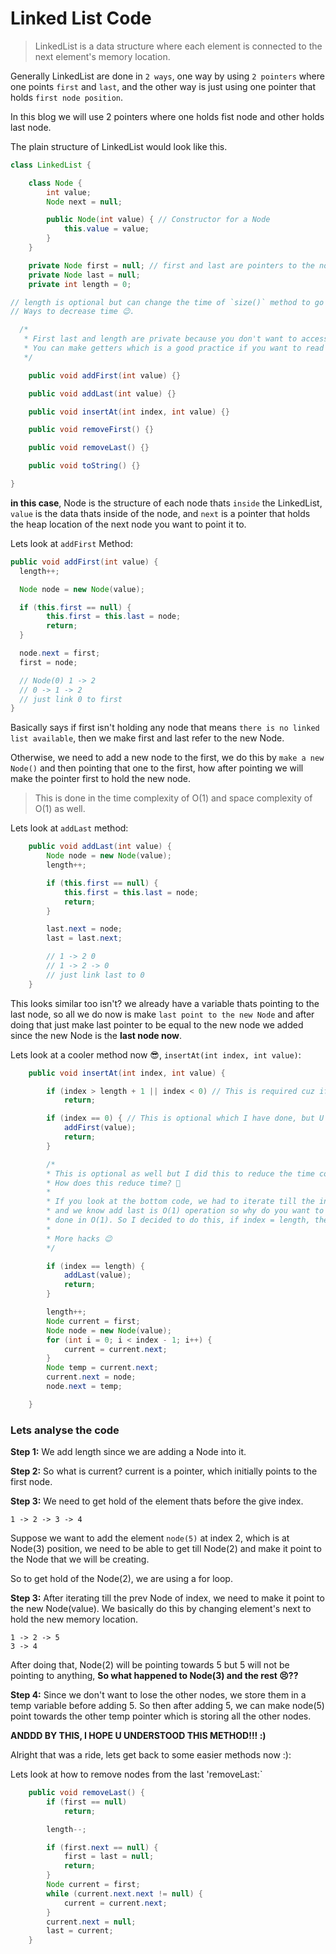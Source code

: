 # Linked List Code

> LinkedList is a data structure where each element is connected to the next element's memory location.

Generally LinkedList are done in `2 ways`, one way by using `2 pointers` where one points `first` and `last`, and the other way is just using one pointer that holds
`first node position`.

In this blog we will use 2 pointers where one holds fist node and other holds last node.

The plain structure of LinkedList would look like this.

```java:LinkedList.java
class LinkedList {

	class Node {
		int value;
		Node next = null;

		public Node(int value) { // Constructor for a Node
			this.value = value;
		}
	}

	private Node first = null; // first and last are pointers to the nodes
	private Node last = null;
	private int length = 0;

// length is optional but can change the time of `size()` method to go from O(n) to O(1) and has no effect on the space.
// Ways to decrease time 😉.

  /*
   * First last and length are private because you don't want to access them outside of the class,
   * You can make getters which is a good practice if you want to read private variables.
   */

	public void addFirst(int value) {}

	public void addLast(int value) {}

	public void insertAt(int index, int value) {}

	public void removeFirst() {}

	public void removeLast() {}

	public void toString() {}

}
```

**in this case**, Node is the structure of each node thats `inside` the LinkedList, `value` is the data thats inside of the node, and `next` is a pointer that holds the heap location of the next
node you want to point it to.

Lets look at `addFirst` Method:

```java:addFirst.java
public void addFirst(int value) {
  length++;

  Node node = new Node(value);

  if (this.first == null) {
		this.first = this.last = node;
		return;
  }

  node.next = first;
  first = node;

  // Node(0) 1 -> 2
  // 0 -> 1 -> 2
  // just link 0 to first
}
```

Basically says if first isn't holding any node that means `there is no linked list available`, then we make first and last refer to the new Node.

Otherwise, we need to add a new node to the first, we do this by `make a new Node()` and then pointing that one to the first, how after pointing
we will make the pointer first to hold the new node.

> This is done in the time complexity of O(1) and space complexity of O(1) as well.

Lets look at `addLast` method:

```java:addLast.java
	public void addLast(int value) {
		Node node = new Node(value);
		length++;

		if (this.first == null) {
			this.first = this.last = node;
			return;
		}

		last.next = node;
		last = last.next;

		// 1 -> 2 0
		// 1 -> 2 -> 0
		// just link last to 0
	}
```

This looks similar too isn't? we already have a variable thats pointing to the last node, so all we do now is make `last point to the new Node` and
after doing that just make last pointer to be equal to the new node we added since the new Node is the **last node now**.

Lets look at a cooler method now 😎, `insertAt(int index, int value)`:

```java:insertAt.java
	public void insertAt(int index, int value) {

		if (index > length + 1 || index < 0) // This is required cuz if index is 0 or greater than the size of linked list,
			return; 													 // we shouldn't be able to add a new node

		if (index == 0) { // This is optional which I have done, but U can skip it.
			addFirst(value);
			return;
		}

		/*
		* This is optional as well but I did this to reduce the time complexity
		* How does this reduce time? 🤔
		*
		* If you look at the bottom code, we had to iterate till the index element,
		* and we know add last is O(1) operation so why do you want to make this do O(n) when it can be
		* done in O(1). So I decided to do this, if index = length, then do addLast()
		*
		* More hacks 😉
		*/

		if (index == length) {
			addLast(value);
			return;
		}

		length++;
		Node current = first;
		Node node = new Node(value);
		for (int i = 0; i < index - 1; i++) {
			current = current.next;
		}
		Node temp = current.next;
		current.next = node;
		node.next = temp;

	}
```

### Lets analyse the code

**Step 1:** We add length since we are adding a Node into it.

**Step 2:** So what is current? current is a pointer, which initially points to the
first node.

**Step 3:** We need to get hold of the element thats before the give index.

```
1 -> 2 -> 3 -> 4
```

Suppose we want to add the element `node(5)` at index 2, which is at Node(3) position, we need to be able to get till Node(2) and make it point to the Node
that we will be creating.

So to get hold of the Node(2), we are using a for loop.

**Step 3:** After iterating till the prev Node of index, we need to make it point to the new Node(value).
We basically do this by changing element's next to hold the new memory location.

```
1 -> 2 -> 5
3 -> 4
```

After doing that, Node(2) will be pointing towards 5 but 5 will not be pointing to anything, **So what happened to Node(3) and the rest 😣??**

**Step 4:** Since we don't want to lose the other nodes, we store them in a temp variable before adding 5. So then after adding 5, we can make node(5)
point towards the other temp pointer which is storing all the other nodes.

**ANDDD BY THIS, I HOPE U UNDERSTOOD THIS METHOD!!! :)**

Alright that was a ride, lets get back to some easier methods now :):

Lets look at how to remove nodes from the last 'removeLast:`

```java:removeLast.java
	public void removeLast() {
		if (first == null)
			return;

		length--;

		if (first.next == null) {
			first = last = null;
			return;
		}
		Node current = first;
		while (current.next.next != null) {
			current = current.next;
		}
		current.next = null;
		last = current;
	}
```
